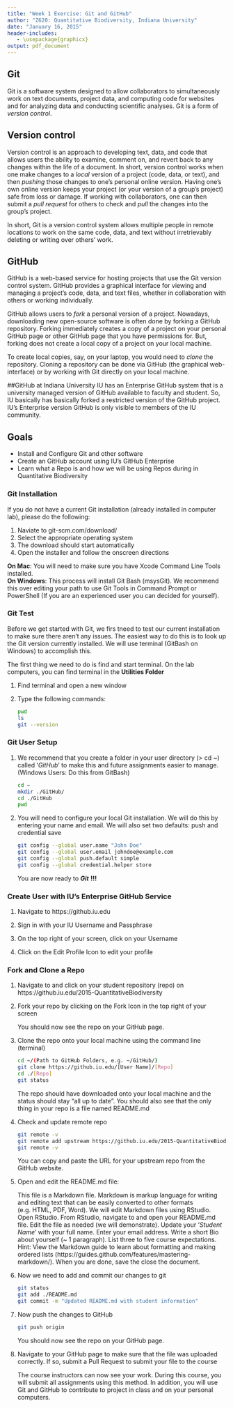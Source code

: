 ```yaml
---
title: "Week 1 Exercise: Git and GitHub"
author: "Z620: Quantitative Biodiversity, Indiana University"
date: "January 16, 2015"
header-includes:
   - \usepackage{graphicx}
output: pdf_document
---
```


## Git
Git is a software system designed to allow collaborators to simultaneously work on text documents, project data, and computing code for websites and for analyzing data and conducting scientific analyses. Git is a form of *version control*.

## Version control 
Version control is an approach to developing text, data, and code that allows users the ability to examine, comment on, and revert back to any changes within the life of a document. 
In short, version control works when one make changes to a *local* version of a project (code, data, or text), and then *pushing* those changes to one's personal online version. 
Having one's own online version keeps your project (or your version of a group's project) safe from loss or damage.
If working with collaborators, one can then submit a *pull request* for others to check and *pull* the changes into the group's project. 

In short, Git is a version control system allows multiple people in remote locations to work on the same code, data, and text without irretrievably deleting or writing over others' work.

## GitHub
GitHub is a web-based service for hosting projects that use the Git version control system. GitHub provides a graphical interface for viewing and managing a project's code, data, and text files, whether in collaboration with others or working individually.

GitHub allows users to *fork* a personal version of a project.
Nowadays, downloading new open-source software is often done by forking a GitHub repository.
Forking immediately creates a copy of a project on your personal GitHub page or other GitHub page that you have permissions for.
But, forking does not create a local copy of a project on your local machine.

To create local copies, say, on your laptop, you would need to *clone* the repository.
Cloning a repository can be done via GitHub (the graphical web-interface) or by working with Git directly on your local machine.

##GitHub at Indiana University
IU has an Enterprise GitHub system that is a university managed version of GitHub available to faculty and student.
So, IU basically has basically forked a restricted version of the GitHub project.
IU's Enterprise version GitHub is only visible to members of the IU community. 

## Goals
+ Install and Configure Git and other software
+ Create an GitHub account using IU's GitHub Enterprise
+ Learn what a Repo is and how we will be using Repos during in Quantitative Biodiversity

### Git Installation
If you do not have a current Git installation (already installed in computer lab), please do the following:

1. Naviate to git-scm.com/download/
2. Select the appropriate operating system
3. The download should start automatically
4. Open the installer and follow the onscreen directions

  **On Mac**: You will need to make sure you have Xcode Command Line Tools installed.  
  **On Windows**: This process will install Git Bash (msysGit). We recommend this over editing your path to use Git Tools in Command Prompt or PowerShell (If you are an experienced user you can decided for yourself).

### Git Test
Before we get started with Git, we firs tneed to test our current installation to make sure there aren't any issues.
The easiest way to do this is to look up the Git version currently installed.
We will use terminal (GitBash on Windows) to accomplish this.

The first thing we need to do is find and start terminal.
On the lab computers, you can find terminal in the **Utilities Folder**

1. Find terminal and open a new window
2. Type the following commands:

    ```sh
    pwd
    ls
    git --version
    ```

### Git User Setup
1. We recommend that you create a folder in your user directory (> cd ~) called '*GitHub*' to make this and future assignments easier to manage. (Windows Users: Do this from GitBash)

    ```sh
    cd ~
    mkdir ./GitHub/
    cd ./GitHub
    pwd
    ```
2. You will need to configure your local Git installation.
We will do this by entering your name and email. 
We will also set two defaults: push and credential save

    ```sh
    git config --global user.name "John Doe"
    git config --global user.email johndoe@example.com
    git config --global push.default simple
    git config --global credential.helper store
    ```
  You are now ready to ***Git*** **!!!**

### Create User with IU's Enterprise GitHub Service
1. Navigate to https://github.iu.edu
2. Sign in with your IU Username and Passphrase
3. On the top right of your screen, click on your Username
4. Click on the Edit Profile Icon to edit your profile<br>

    \includegraphics[scale=0.50]{images/github_edit_btn.png}

### Fork and Clone a Repo
1. Navigate to and click on your student repository (repo) on https://github.iu.edu/2015-QuantitativeBiodiversity
2. Fork your repo by clicking on the Fork Icon in the top right of your screen<br>

    \includegraphics[scale=0.50]{images/github_fork_btn.png}

    You should now see the repo on your GitHub page.

3. Clone the repo onto your local machine using the command line (terminal)

    ```sh
    cd ~/(Path to GitHub Folders, e.g. ~/GitHub/)
    git clone https://github.iu.edu/[User Name]/[Repo]
    cd ./[Repo]
    git status
    ```

    The repo should have downloaded onto your local machine and the status should stay "all up to date". You should also see that the only thing in your repo is a file named README.md

4. Check and update remote repo

    ```sh
    git remote -v
    git remote add upstream https://github.iu.edu/2015-QuantitativeBiodiversity/[Student Repo]
    git remote -v
    ```
    You can copy and paste the URL for your upstream repo from the GitHub website.

4. Open and edit the README.md file:

    This file is a Markdown file.
    Markdown is markup language for writing and editing text that can be easily converted to other formats (e.g. HTML, PDF, Word).
    We will edit Markdown files using RStudio.
    Open RStudio.
    From RStudio, navigate to and open your README.md file.
    Edit the file as needed (we will demonstrate). 
    Update your '*Student Name*' with your full name. 
    Enter your email address. Write a short Bio about yourself (~ 1 paragraph). 
    List three to five course expectations. 
    Hint: View the Markdown guide to learn about formatting and making ordered lists (https://guides.github.com/features/mastering-markdown/). 
    When you are done, save the close the document.

5. Now we need to add and commit our changes to git

    ```sh
    git status
    git add ./README.md
    git commit -m "Updated README.md with student information"
    ```

6. Now push the changes to GitHub

    ```sh
    git push origin
    ```

    You should now see the repo on your GitHub page.

7. Navigate to your GitHub page to make sure that the file was uploaded correctly. If so, submit a Pull Request to submit your file to the course <br>

    \includegraphics[scale=0.50]{images/github_pr_btn.png}
  
    The course instructors can now see your work.
    During this course, you will submit all assignments using this method.
    In addition, you will use Git and GitHub to contribute to project in class and on your personal computers.

